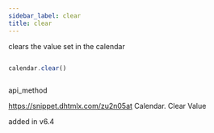 ```yaml
---
sidebar_label: clear
title: clear
---
```



          


<Short>
 clears the value set in the calendar



</Short>





~~~js

calendar.clear()



~~~
 api_method




<Descr>





</Descr>


 https://snippet.dhtmlx.com/zu2n05at	Calendar. Clear Value




 added in v6.4


